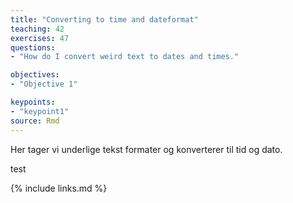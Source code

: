 ```yaml
---
title: "Converting to time and dateformat"
teaching: 42
exercises: 47
questions: 
- "How do I convert weird text to dates and times."

objectives:
- "Objective 1"

keypoints:
- "keypoint1"
source: Rmd
---
```



Her tager vi underlige tekst formater og konverterer til tid og dato.

test

{% include links.md %}